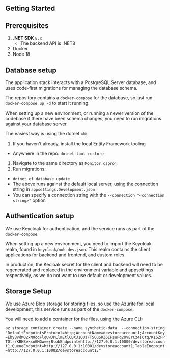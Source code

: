 ## Getting Started

## Prerequisites

1. **.NET SDK** `8.x`
   - The backend API is .NET8
2. Docker
3. Node 18

## Database setup

The application stack interacts with a PostgreSQL Server database, and uses code-first migrations for managing the database schema.

The repository contains a `docker-compose` for the database, so just run `docker-compose up -d` to start it running.

When setting up a new environment, or running a newer version of the codebase if there have been schema changes, you need to run migrations against your database server.

The easiest way is using the dotnet cli:

1. If you haven't already, install the local Entity Framework tooling

- Anywhere in the repo: `dotnet tool restore`

1. Navigate to the same directory as `Monitor.csproj`
1. Run migrations:

- `dotnet ef database update`
- The above runs against the default local server, using the connection string in `appsettings.Development.json`
- You can specify a connection string with the `--connection "<connection string>"` option

## Authentication setup

We use Keycloak for authentication, and the service runs as part of the `docker-compose`.

When setting up a new environment, you need to import the Keycloak realm, found in `keycloak/nuh-dev.json`. This realm contains the client applications for backend and frontend, and custom roles.

In production, the Kecloak secret for the client and backend will need to be regenerated and replaced in the environment variable and appsettings respectively, as we do not want to use default or development values.

## Storage Setup

We use Azure Blob storage for storing files, so use the Azurite for local development, this service runs as part of the `docker-compose`.

You will need to add a container for the files, using the Azure CLI:

`az storage container create --name synthetic-data  --connection-string "DefaultEndpointsProtocol=http;AccountName=devstoreaccount1;AccountKey=Eby8vdM02xNOcqFlqUwJPLlmEtlCDXJ1OUzFT50uSRZ6IFsuFq2UVErCz4I6tq/K1SZFPTOtr/KBHBeksoGMGw==;BlobEndpoint=http://127.0.0.1:10000/devstoreaccount1;QueueEndpoint=http://127.0.0.1:10001/devstoreaccount1;TableEndpoint=http://127.0.0.1:10002/devstoreaccount1;"`